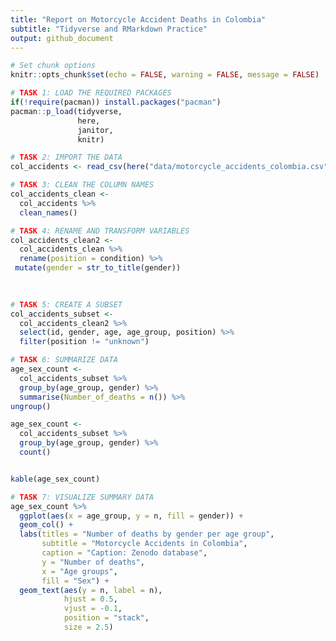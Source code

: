 ```yaml
---
title: "Report on Motorcycle Accident Deaths in Colombia"
subtitle: "Tidyverse and RMarkdown Practice"
output: github_document
---
```


```r
# Set chunk options
knitr::opts_chunk$set(echo = FALSE, warning = FALSE, message = FALSE)
```

```r
# TASK 1: LOAD THE REQUIRED PACKAGES
if(!require(pacman)) install.packages("pacman")
pacman::p_load(tidyverse, 
               here, 
               janitor, 
               knitr)
```

```r
# TASK 2: IMPORT THE DATA
col_accidents <- read_csv(here("data/motorcycle_accidents_colombia.csv"))
```

```r
# TASK 3: CLEAN THE COLUMN NAMES 
col_accidents_clean <-
  col_accidents %>% 
  clean_names()
```

```r
# TASK 4: RENAME AND TRANSFORM VARIABLES
col_accidents_clean2 <- 
  col_accidents_clean %>%
  rename(position = condition) %>% 
 mutate(gender = str_to_title(gender))
  
 
```

```r
# TASK 5: CREATE A SUBSET
col_accidents_subset <- 
  col_accidents_clean2 %>% 
  select(id, gender, age, age_group, position) %>% 
  filter(position != "unknown")


```

```r
# TASK 6: SUMMARIZE DATA
age_sex_count <- 
  col_accidents_subset %>% 
  group_by(age_group, gender) %>% 
  summarise(Number_of_deaths = n()) %>% 
ungroup()

age_sex_count <- 
  col_accidents_subset %>% 
  group_by(age_group, gender) %>% 
  count()


kable(age_sex_count)
```

```r
# TASK 7: VISUALIZE SUMMARY DATA
age_sex_count %>% 
  ggplot(aes(x = age_group, y = n, fill = gender)) + 
  geom_col() + 
  labs(titles = "Number of deaths by gender per age group",
       subtitle = "Motorcycle Accidents in Colombia", 
       caption = "Caption: Zenodo database",
       y = "Number of deaths", 
       x = "Age groups", 
       fill = "Sex") + 
  geom_text(aes(y = n, label = n), 
            hjust = 0.5, 
            vjust = -0.1, 
            position = "stack", 
            size = 2.5) 
```
